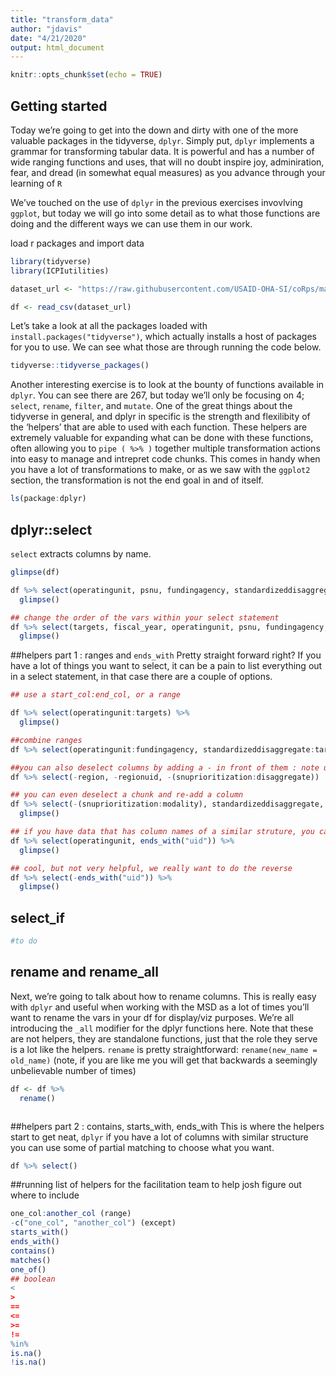 ```yaml
---
title: "transform_data"
author: "jdavis"
date: "4/21/2020"
output: html_document
---
```



```r
knitr::opts_chunk$set(echo = TRUE)
```

## Getting started
Today we're going to get into the down and dirty with one of the more valuable packages in the tidyverse, `dplyr`. Simply put, `dplyr` implements a grammar for transforming tabular data. It is powerful and has a number of wide ranging functions and uses, that will no doubt inspire joy, adminiration, fear, and dread (in somewhat equal measures) as you advance through your learning of `R`

We've touched on the use of `dplyr` in the previous exercises invovlving `ggplot`, but today we will go into some detail as to what those functions are doing and the different ways we can use them in our work.


  load r packages and import data
```r

library(tidyverse)
library(ICPIutilities)

dataset_url <- "https://raw.githubusercontent.com/USAID-OHA-SI/coRps/master/2020-04-27/"

df <- read_csv(dataset_url)

```


Let's take a look at all the packages loaded with `install.packages("tidyverse")`, which actually installs a host of packages for you to use. We can see what those are through running the code below.

```r
tidyverse::tidyverse_packages()
```

Another interesting exercise is to look at the bounty of functions available in `dplyr`. You can see there are 267, but today we'll only be focusing on 4; `select`, `rename`, `filter`, and `mutate`. One of the great things about the tidyverse in general, and dplyr in specific is the strength and flexilibity of the 'helpers' that are able to used with each function. These helpers are extremely valuable for expanding what can be done with these functions, often allowing you to `pipe ( %>% )` together multiple transformation actions into easy to manage and intrepret code chunks. This comes in handy when you have a lot of transformations to make, or as we saw with the `ggplot2` section, the transformation is not the end goal in and of itself. 

```r

ls(package:dplyr)

```




## dplyr::select
`select` extracts columns by name. 

```r
glimpse(df)

df %>% select(operatingunit, psnu, fundingagency, standardizeddisaggregate, fiscal_year, targets) %>% 
  glimpse()

## change the order of the vars within your select statement
df %>% select(targets, fiscal_year, operatingunit, psnu, fundingagency, standardizeddisaggregate) %>% 
  glimpse()

```

##helpers part 1 : ranges and `ends_with`
Pretty straight forward right? If you have a lot of things you want to select, it can be a pain to list everything out in a select statement, in that case there are a couple of options. 
```r
## use a start_col:end_col, or a range

df %>% select(operatingunit:targets) %>% 
  glimpse()

##combine ranges
df %>% select(operatingunit:fundingagency, standardizeddisaggregate:targets)

##you can also deselect columns by adding a - in front of them : note use of parans
df %>% select(-region, -regionuid, -(snuprioritization:disaggregate))

## you can even deselect a chunk and re-add a column
df %>% select(-(snuprioritization:modality), standardizeddisaggregate, indicator) %>% 
  glimpse()

## if you have data that has column names of a similar struture, you can use partial matching
df %>% select(operatingunit, ends_with("uid")) %>%
  glimpse()

## cool, but not very helpful, we really want to do the reverse
df %>% select(-ends_with("uid")) %>% 
  glimpse()

```

## select_if
```r
#to do

```

## rename and rename_all
Next, we're going to talk about how to rename columns. This is really easy with `dplyr` and useful when working with the MSD as a lot of times you'll want to rename the vars in your df for display/viz purposes. We're all introducing the `_all` modifier for the dplyr functions here. Note that these are not helpers, they are standalone functions, just that the role they serve is a lot like the helpers. `rename` is pretty straightforward: `rename(new_name = old_name)` (note, if you are like me you will get that backwards a seemingly unbelievable number of times)
```r

df <- df %>% 
  rename()



```


##helpers part 2 : contains, starts_with, ends_with
This is where the helpers start to get neat, `dplyr` if you have a lot of columns with similar structure you can use some of partial matching to choose what you want.
```r
df %>% select()

```










##running list of helpers for the facilitation team to help josh figure out where to include
```r
one_col:another_col (range)
-c("one_col", "another_col") (except)
starts_with()
ends_with()
contains()
matches()
one_of()
## boolean
<
>
==
<=
>=
!=
%in%
is.na()
!is.na()




```























